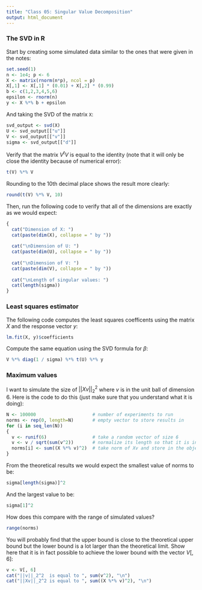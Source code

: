 ```yaml
---
title: "Class 05: Singular Value Decomposition"
output: html_document
---
```






### The SVD in R

Start by creating some simulated data similar to the ones that were given in
the notes:

```r
set.seed(1)
n <- 1e4; p <- 6
X <- matrix(rnorm(n*p), ncol = p)
X[,1] <- X[,1] * (0.01) + X[,2] * (0.99)
b <- c(1,2,3,4,5,6)
epsilon <- rnorm(n)
y <- X %*% b + epsilon
```

And taking the SVD of the matrix `X`:

```r
svd_output <- svd(X)
U <- svd_output[["u"]]
V <- svd_output[["v"]]
sigma <- svd_output[["d"]]
```

Verify that the matrix $V^t V$ is equal to the identity (note that it will only
be close the identity because of numerical error):

```r
t(V) %*% V
```

Rounding to the 10th decimal place shows the result more clearly:

```r
round(t(V) %*% V, 10)
```

Then, run the following code to verify that all of the dimensions are exactly as we
would expect:

```r
{
  cat("Dimension of X: ")
  cat(paste(dim(X), collapse = " by "))
  
  cat("\nDimension of U: ") 
  cat(paste(dim(U), collapse = " by "))
  
  cat("\nDimension of V: ")
  cat(paste(dim(V), collapse = " by "))
  
  cat("\nLength of singular values: ")
  cat(length(sigma))
}
```

### Least squares estimator

The following code computes the least squares coefficents using the
matrix $X$ and the response vector $y$:

```r
lm.fit(X, y)$coefficients
```

Compute the same equation using the SVD formula for $\beta$:

```r
V %*% diag(1 / sigma) %*% t(U) %*% y
```


### Maximum values

I want to simulate the size of $|| X v ||_2^2$ where $v$ is in the unit
ball of dimension 6. Here is the code to do this (just make sure that you
understand what it is doing):

```r
N <- 100000                     # number of experiments to run
norms <- rep(0, length=N)       # empty vector to store results in 
for (i in seq_len(N))
{
  v <- runif(6)                 # take a random vector of size 6
  v <- v / sqrt(sum(v^2))       # normalize its length so that it is in the l2 unit ball
  norms[i] <- sum((X %*% v)^2)  # take norm of Xv and store in the object `norms`
}
```

From the theoretical results we would expect the smallest value of norms to be:

```r
sigma[length(sigma)]^2
```

And the largest value to be:

```r
sigma[1]^2
```

How does this compare with the range of simulated values?

```r
range(norms)
```

You will probably find that the upper bound is close to the theoretical
upper bound but the lower bound is a lot larger than the theoretical limit.
Show here that it is in fact possible to achieve the lower bound with the
vector $V[, 6]$:

```r
v <- V[, 6]
cat("||v||_2^2  is equal to ", sum(v^2), "\n")
cat("||Xv||_2^2 is equal to ", sum((X %*% v)^2), "\n")
```









